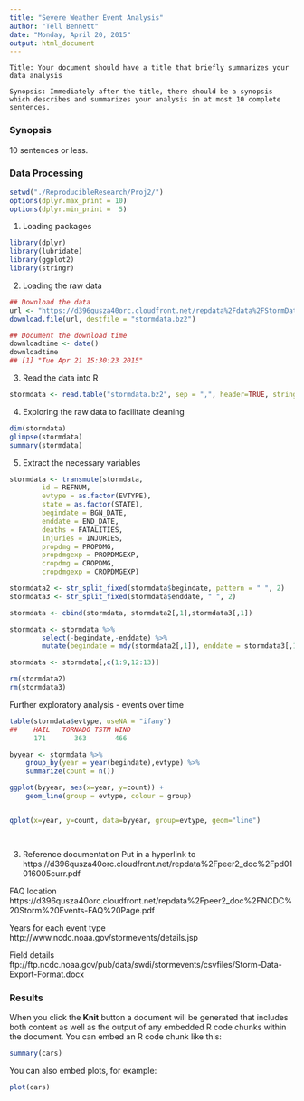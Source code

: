 ```yaml
---
title: "Severe Weather Event Analysis"
author: "Tell Bennett"
date: "Monday, April 20, 2015"
output: html_document
---
```

    Title: Your document should have a title that briefly summarizes your data analysis

    Synopsis: Immediately after the title, there should be a synopsis which describes and summarizes your analysis in at most 10 complete sentences.

### Synopsis

10 sentences or less.



### Data Processing

```r
setwd("./ReproducibleResearch/Proj2/")
options(dplyr.max_print = 10)
options(dplyr.min_print =  5)
```

1) Loading packages

```r
library(dplyr)
library(lubridate)
library(ggplot2)
library(stringr)
```

2) Loading the raw data

```r
## Download the data 
url <- "https://d396qusza40orc.cloudfront.net/repdata%2Fdata%2FStormData.csv.bz2"
download.file(url, destfile = "stormdata.bz2")

## Document the download time
downloadtime <- date()
downloadtime
## [1] "Tue Apr 21 15:30:23 2015"
```

3) Read the data into R
```r
stormdata <- read.table("stormdata.bz2", sep = ",", header=TRUE, stringsAsFactors=FALSE, nrows = 1000)
```

4) Exploring the raw data to facilitate cleaning
```r
dim(stormdata)
glimpse(stormdata)
summary(stormdata)
```

5) Extract the necessary variables
```r
stormdata <- transmute(stormdata,
        id = REFNUM,
        evtype = as.factor(EVTYPE),
        state = as.factor(STATE),
        begindate = BGN_DATE,
        enddate = END_DATE,
        deaths = FATALITIES,
        injuries = INJURIES,
        propdmg = PROPDMG,
        propdmgexp = PROPDMGEXP,
        cropdmg = CROPDMG,
        cropdmgexp = CROPDMGEXP)

stormdata2 <- str_split_fixed(stormdata$begindate, pattern = " ", 2)
stormdata3 <- str_split_fixed(stormdata$enddate, " ", 2)

stormdata <- cbind(stormdata, stormdata2[,1],stormdata3[,1])

stormdata <- stormdata %>%
        select(-begindate,-enddate) %>%
        mutate(begindate = mdy(stormdata2[,1]), enddate = stormdata3[,1]) 

stormdata <- stormdata[,c(1:9,12:13)]

rm(stormdata2)
rm(stormdata3)
```


Further exploratory analysis - events over time
```r
table(stormdata$evtype, useNA = "ifany")
##    HAIL   TORNADO TSTM WIND 
      171       363       466 

byyear <- stormdata %>%
    group_by(year = year(begindate),evtype) %>%
    summarize(count = n())

ggplot(byyear, aes(x=year, y=count)) +
    geom_line(group = evtype, colour = group)


qplot(x=year, y=count, data=byyear, group=evtype, geom="line")

    
```


3) Reference documentation
Put in a hyperlink to https://d396qusza40orc.cloudfront.net/repdata%2Fpeer2_doc%2Fpd01016005curr.pdf

FAQ location 
https://d396qusza40orc.cloudfront.net/repdata%2Fpeer2_doc%2FNCDC%20Storm%20Events-FAQ%20Page.pdf

Years for each event type
http://www.ncdc.noaa.gov/stormevents/details.jsp

Field details
ftp://ftp.ncdc.noaa.gov/pub/data/swdi/stormevents/csvfiles/Storm-Data-Export-Format.docx

### Results


When you click the **Knit** button a document will be generated that includes both content as well as the output of any embedded R code chunks within the document. You can embed an R code chunk like this:

```r
summary(cars)
```

You can also embed plots, for example:

```r
plot(cars)
```

